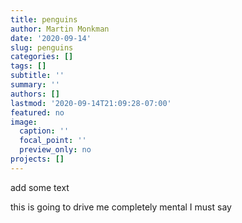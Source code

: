 ```yaml
---
title: penguins
author: Martin Monkman
date: '2020-09-14'
slug: penguins
categories: []
tags: []
subtitle: ''
summary: ''
authors: []
lastmod: '2020-09-14T21:09:28-07:00'
featured: no
image:
  caption: ''
  focal_point: ''
  preview_only: no
projects: []
---
```


add some text

this is going to drive me completely mental I must say
